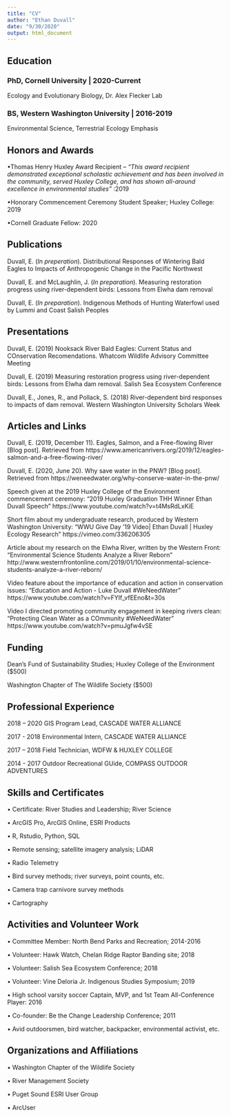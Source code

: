 ```yaml
---
title: "CV"
author: "Ethan Duvall"
date: "9/30/2020"
output: html_document
---
```


## **Education**

### PhD, Cornell University | 2020-Current
Ecology and Evolutionary Biology, Dr. Alex Flecker Lab

### BS, Western Washington University | 2016-2019
Environmental Science, Terrestrial Ecology Emphasis 


## **Honors and Awards**

•Thomas Henry Huxley Award Recipient – *"This award recipient demonstrated exceptional scholastic achievement and has been involved in the community, served Huxley College, and has shown all-around excellence in environmental studies”* :2019

•Honorary Commencement Ceremony Student Speaker; Huxley College: 2019

•Cornell Graduate Fellow: 2020


## **Publications**

Duvall, E. (*In preperation*). Distributional Responses of Wintering Bald Eagles to Impacts of Anthropogenic Change in the Pacific Northwest

Duvall, E. and McLaughlin, J. (*In preparation*). Measuring restoration progress using river-dependent 
birds: Lessons from Elwha dam removal

Duvall, E. (*In preparation*). Indigenous Methods of Hunting Waterfowl used by Lummi and Coast Salish Peoples


## **Presentations**

Duvall, E. (2019) Nooksack River Bald Eagles: Current Status and COnservation Recomendations. Whatcom Wildlife Advisory Committee Meeting 

Duvall, E. (2019) Measuring restoration progress using river-dependent birds: Lessons from Elwha dam removal. Salish Sea Ecosystem Conference

Duvall, E., Jones, R., and Pollack, S. (2018) River-dependent bird responses to impacts of dam removal. Western Washington University Scholars Week


## **Articles and Links**

Duvall, E. (2019, December 11). Eagles, Salmon, and a Free-flowing River [Blog post]. Retrieved from 
https://www.americanrivers.org/2019/12/eagles-salmon-and-a-free-flowing-river/

Duvall, E. (2020, June 20). Why save water in the PNW? [Blog post]. Retrieved from https://weneedwater.org/why-conserve-water-in-the-pnw/

Speech given at the 2019 Huxley College of the Environment commencement ceremony:
“2019 Huxley Graduation THH Winner Ethan Duvall Speech”
https://www.youtube.com/watch?v=t4MsRdLxKiE

Short film about my undergraduate research, produced by Western Washington University:
“WWU Give Day ’19 Video| Ethan Duvall | Huxley Ecology Research”
	https://vimeo.com/336206305

Article about my research on the Elwha River, written by the Western Front:
“Environmental Science Students Analyze a River Reborn”
http://www.westernfrontonline.com/2019/01/10/environmental-science-students-analyze-a-river-reborn/

Video feature about the importance of education and action in conservation issues:
"Education and Action - Luke Duvall #WeNeedWater"
https://www.youtube.com/watch?v=FYlf_vfEEno&t=30s

Video I directed promoting community engagement in keeping rivers clean:
"Protecting Clean Water as a COmmunity #WeNeedWater"
https://www.youtube.com/watch?v=pmuJgfw4vSE

## **Funding**

Dean’s Fund of Sustainability Studies; Huxley College of the Environment ($500)

Washington Chapter of The Wildlife Society ($500)


## **Professional Experience**

2018 – 2020
GIS Program Lead, CASCADE WATER ALLIANCE

2017 - 2018 
Environmental Intern, CASCADE WATER ALLIANCE

2017 – 2018 
Field Technician, WDFW & HUXLEY COLLEGE

2014 - 2017 
Outdoor Recreational GUide, COMPASS OUTDOOR ADVENTURES


## **Skills and Certificates**

•	Certificate: River Studies and Leadership; River Science

•	ArcGIS Pro, ArcGIS Online, ESRI Products

•	R, Rstudio, Python, SQL

•	Remote sensing; satellite imagery analysis; LiDAR

•	Radio Telemetry

•	Bird survey methods; river surveys, point counts, etc.

•	Camera trap carnivore survey methods

•	Cartography


## **Activities and Volunteer Work**

• Committee Member: North Bend Parks and Recreation; 2014-2016

•	Volunteer: Hawk Watch, Chelan Ridge Raptor Banding site; 2018

•	Volunteer: Salish Sea Ecosystem Conference; 2018

•	Volunteer: Vine Deloria Jr. Indigenous Studies Symposium; 2019

•	High school varsity soccer Captain, MVP, and 1st Team All-Conference Player: 2016 

• Co-founder: Be the Change Leadership Conference; 2011

•	Avid outdoorsmen, bird watcher, backpacker, environmental activist, etc.


## **Organizations and Affiliations**

•	Washington Chapter of the Wildlife Society

•	River Management Society

•	Puget Sound ESRI User Group

•	ArcUser




